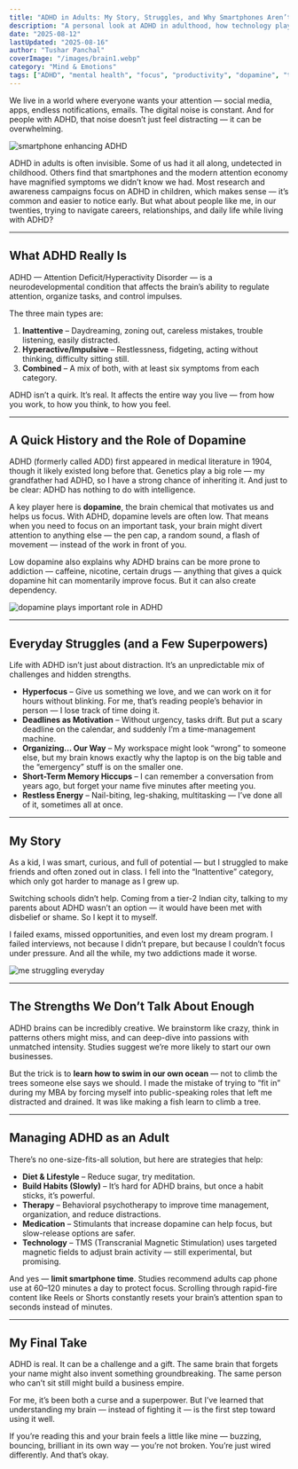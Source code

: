 ```yaml
---
title: "ADHD in Adults: My Story, Struggles, and Why Smartphones Aren’t Helping"
description: "A personal look at ADHD in adulthood, how technology plays a role, and the strengths and challenges that come with it."
date: "2025-08-12"
lastUpdated: "2025-08-16"
author: "Tushar Panchal"
coverImage: "/images/brain1.webp"
category: "Mind & Emotions"
tags: ["ADHD", "mental health", "focus", "productivity", "dopamine", "technology", "smartphones"]
---
```




We live in a world where everyone wants your attention — social media, apps, endless notifications, emails. The digital noise is constant. And for people with ADHD, that noise doesn’t just feel distracting — it can be overwhelming.

<Image
  src="/images/instamedia.webp"
  alt="smartphone enhancing ADHD"
  width={800}
  height={400}
  className="rounded-xl mx-auto my-6 shadow-lg"
/>

ADHD in adults is often invisible. Some of us had it all along, undetected in childhood. Others find that smartphones and the modern attention economy have magnified symptoms we didn’t know we had. Most research and awareness campaigns focus on ADHD in children, which makes sense — it’s common and easier to notice early. But what about people like me, in our twenties, trying to navigate careers, relationships, and daily life while living with ADHD?



---


## What ADHD Really Is

ADHD — Attention Deficit/Hyperactivity Disorder — is a neurodevelopmental condition that affects the brain’s ability to regulate attention, organize tasks, and control impulses.

The three main types are:

1. **Inattentive** – Daydreaming, zoning out, careless mistakes, trouble listening, easily distracted.
2. **Hyperactive/Impulsive** – Restlessness, fidgeting, acting without thinking, difficulty sitting still.
3. **Combined** – A mix of both, with at least six symptoms from each category.

ADHD isn’t a quirk. It’s real. It affects the entire way you live — from how you work, to how you think, to how you feel.

---

## A Quick History and the Role of Dopamine

ADHD (formerly called ADD) first appeared in medical literature in 1904, though it likely existed long before that. Genetics play a big role — my grandfather had ADHD, so I have a strong chance of inheriting it. And just to be clear: ADHD has nothing to do with intelligence.

A key player here is **dopamine**, the brain chemical that motivates us and helps us focus. With ADHD, dopamine levels are often low. That means when you need to focus on an important task, your brain might divert attention to anything else — the pen cap, a random sound, a flash of movement — instead of the work in front of you.

Low dopamine also explains why ADHD brains can be more prone to addiction — caffeine, nicotine, certain drugs — anything that gives a quick dopamine hit can momentarily improve focus. But it can also create dependency.

<Image
  src="/images/dopamine.webp"
  alt="dopamine plays important role in ADHD"
  width={800}
  height={400}
  className="rounded-xl mx-auto my-6 shadow-lg"
/>

---

## Everyday Struggles (and a Few Superpowers)

Life with ADHD isn’t just about distraction. It’s an unpredictable mix of challenges and hidden strengths.

- **Hyperfocus** – Give us something we love, and we can work on it for hours without blinking. For me, that’s reading people’s behavior in person — I lose track of time doing it.
- **Deadlines as Motivation** – Without urgency, tasks drift. But put a scary deadline on the calendar, and suddenly I’m a time-management machine.
- **Organizing… Our Way** – My workspace might look “wrong” to someone else, but my brain knows exactly why the laptop is on the big table and the “emergency” stuff is on the smaller one.
- **Short-Term Memory Hiccups** – I can remember a conversation from years ago, but forget your name five minutes after meeting you.
- **Restless Energy** – Nail-biting, leg-shaking, multitasking — I’ve done all of it, sometimes all at once.

---

## My Story

As a kid, I was smart, curious, and full of potential — but I struggled to make friends and often zoned out in class. I fell into the “Inattentive” category, which only got harder to manage as I grew up.

Switching schools didn’t help. Coming from a tier-2 Indian city, talking to my parents about ADHD wasn’t an option — it would have been met with disbelief or shame. So I kept it to myself.

I failed exams, missed opportunities, and even lost my dream program. I failed interviews, not because I didn’t prepare, but because I couldn’t focus under pressure. And all the while, my two addictions made it worse.

<Image
  src="/images/me.webp"
  alt="me struggling everyday"
  width={800}
  height={400}
  className="rounded-xl mx-auto my-6 shadow-lg"
/>

---

## The Strengths We Don’t Talk About Enough

ADHD brains can be incredibly creative. We brainstorm like crazy, think in patterns others might miss, and can deep-dive into passions with unmatched intensity. Studies suggest we’re more likely to start our own businesses.

But the trick is to **learn how to swim in our own ocean** — not to climb the trees someone else says we should. I made the mistake of trying to “fit in” during my MBA by forcing myself into public-speaking roles that left me distracted and drained. It was like making a fish learn to climb a tree.

---

## Managing ADHD as an Adult

There’s no one-size-fits-all solution, but here are strategies that help:

- **Diet & Lifestyle** – Reduce sugar, try meditation.
- **Build Habits (Slowly)** – It’s hard for ADHD brains, but once a habit sticks, it’s powerful.
- **Therapy** – Behavioral psychotherapy to improve time management, organization, and reduce distractions.
- **Medication** – Stimulants that increase dopamine can help focus, but slow-release options are safer.
- **Technology** – TMS (Transcranial Magnetic Stimulation) uses targeted magnetic fields to adjust brain activity — still experimental, but promising.

And yes — **limit smartphone time**. Studies recommend adults cap phone use at 60–120 minutes a day to protect focus. Scrolling through rapid-fire content like Reels or Shorts constantly resets your brain’s attention span to seconds instead of minutes.

---

## My Final Take

ADHD is real. It can be a challenge and a gift. The same brain that forgets your name might also invent something groundbreaking. The same person who can’t sit still might build a business empire.

For me, it’s been both a curse and a superpower. But I’ve learned that understanding my brain — instead of fighting it — is the first step toward using it well.

If you’re reading this and your brain feels a little like mine — buzzing, bouncing, brilliant in its own way — you’re not broken. You’re just wired differently. And that’s okay.

